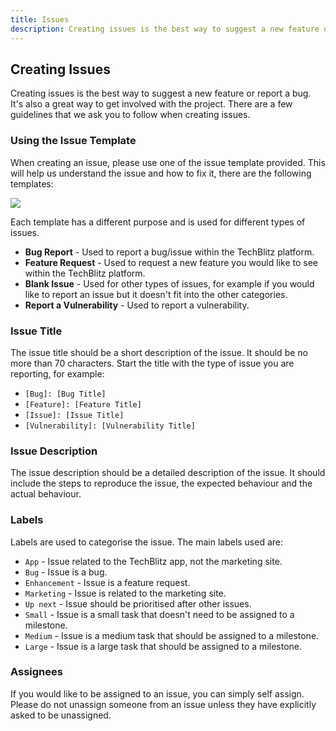 ```yaml
---
title: Issues
description: Creating issues is the best way to suggest a new feature or report a bug.
---
```


## Creating Issues

Creating issues is the best way to suggest a new feature or report a bug. It's also a great way to get involved with the project.
There are a few guidelines that we ask you to follow when creating issues.

### Using the Issue Template

When creating an issue, please use one of the issue template provided. This will help us understand the issue and how to fix it, there are
the following templates:

<Frame>
  <img src="/images/issue-template.png" style={{ borderRadius: '0.5rem' }} />
</Frame>

Each template has a different purpose and is used for different types of issues.

- **Bug Report** - Used to report a bug/issue within the TechBlitz platform.
- **Feature Request** - Used to request a new feature you would like to see within the TechBlitz platform.
- **Blank Issue** - Used for other types of issues, for example if you would like to report an issue but it doesn't fit into the other categories.
- **Report a Vulnerability** - Used to report a vulnerability.

### Issue Title

The issue title should be a short description of the issue. It should be no more than 70 characters.
Start the title with the type of issue you are reporting, for example:

- `[Bug]: [Bug Title]`
- `[Feature]: [Feature Title]`
- `[Issue]: [Issue Title]`
- `[Vulnerability]: [Vulnerability Title]`

### Issue Description

The issue description should be a detailed description of the issue. It should include the steps to reproduce the issue, the expected behaviour and the actual behaviour.

### Labels

Labels are used to categorise the issue. The main labels used are:

- `App` - Issue related to the TechBlitz app, not the marketing site.
- `Bug` - Issue is a bug.
- `Enhancement` - Issue is a feature request.
- `Marketing` - Issue is related to the marketing site.
- `Up next` - Issue should be prioritised after other issues.
- `Small` - Issue is a small task that doesn't need to be assigned to a milestone.
- `Medium` - Issue is a medium task that should be assigned to a milestone.
- `Large` - Issue is a large task that should be assigned to a milestone.

### Assignees

If you would like to be assigned to an issue, you can simply self assign. Please do not unassign someone from an issue unless they have
explicitly asked to be unassigned.
